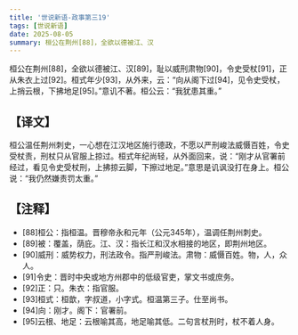 ```yaml
---
title: '世说新语-政事第三19'
tags: [世说新语]
date: 2025-08-05
summary: 桓公在荆州[88]，全欲以德被江、汉
---
```


桓公在荆州[88]，全欲以德被江、汉[89]，耻以威刑肃物[90]，令史受杖[91]，正从朱衣上过[92]。桓式年少[93]，从外来，云：“向从阁下过[94]，见令史受杖，上捎云根，下拂地足[95]。”意讥不著。桓公云：“我犹患其重。”

## 【译文】

桓公温任荆州刺史，一心想在江汉地区施行德政，不愿以严刑峻法威慑百姓，令史受杖责，刑杖只从官服上掠过。桓式年纪尚轻，从外面回来，说：“刚才从官署前经过，看见令史受杖刑，上拂掠云脚，下擦过地足。”意思是讥讽没打在身上。桓公说：“我仍然嫌责罚太重。”

## 【注释】

- [88]桓公：指桓温。晋穆帝永和元年（公元345年），温调任荆州刺史。
- [89]被：覆盖，荫庇。江、汉：指长江和汉水相接的地区，即荆州地区。
- [90]威刑：威势权力，刑法政令。指严刑峻法。肃物：威慑百姓。物，人，众人。
- [91]令史：晋时中央或地方州郡中的低级官吏，掌文书或庶务。
- [92]正：只。朱衣：指官服。
- [93]桓式：桓歆，字叔道，小字式。桓温第三子。仕至尚书。
- [94]向：刚才。阁下：官署前。
- [95]云根、地足：云根喻其高，地足喻其低。二句言杖刑时，杖不着人身。
